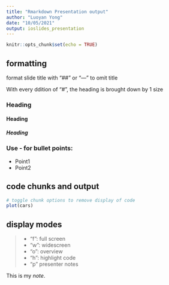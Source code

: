 ```yaml
---
title: "Rmarkdown Presentation output"
author: "Luoyan Yong"
date: "10/05/2021"
output: ioslides_presentation
---
```


```r
knitr::opts_chunk$set(echo = TRUE)
```

## formatting

format slide title with "##" or "---" to omit title

With every ddition of "#", the heading is brought down by 1 size

### Heading 
#### Heading
##### Heading

### Use - for bullet points:
- Point1
- Point2


## code chunks and output
```r
# toggle chunk options to remove display of code
plot(cars)

```

## display modes
> - "f": full screen
> - "w": widescreen
> - "o": overview
> - "h": highlight code
> - "p" presenter notes

<div class="notes">
This is my *note*.

</div>
